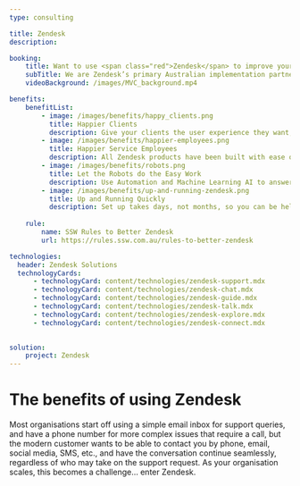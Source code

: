```yaml
---
type: consulting

title: Zendesk
description:

booking:
    title: Want to use <span class="red">Zendesk</span> to improve your client relationships?
    subTitle: We are Zendesk’s primary Australian implementation partner
    videoBackground: /images/MVC_background.mp4

benefits:
    benefitList:
        - image: /images/benefits/happy_clients.png
          title: Happier Clients
          description: Give your clients the user experience they want, when they need it, and never allow clients to be unhappy again.
        - image: /images/benefits/happier-employees.png
          title: Happier Service Employees
          description: All Zendesk products have been built with ease of use as their main focus, giving great productivity gains for Service Agents.
        - image: /images/benefits/robots.png
          title: Let the Robots do the Easy Work
          description: Use Automation and Machine Learning AI to answer client’s FAQs, keeping only the tricky questions for your Service Agents.
        - image: /images/benefits/up-and-running-zendesk.png
          title: Up and Running Quickly
          description: Set up takes days, not months, so you can be helping your clients as soon as possible.
        
    rule:
        name: SSW Rules to Better Zendesk
        url: https://rules.ssw.com.au/rules-to-better-zendesk

technologies:
  header: Zendesk Solutions
  technologyCards:
      - technologyCard: content/technologies/zendesk-support.mdx
      - technologyCard: content/technologies/zendesk-chat.mdx
      - technologyCard: content/technologies/zendesk-guide.mdx
      - technologyCard: content/technologies/zendesk-talk.mdx
      - technologyCard: content/technologies/zendesk-explore.mdx
      - technologyCard: content/technologies/zendesk-connect.mdx

    
solution:
    project: Zendesk
---
```


# The benefits of using **Zendesk**

<VideoEmbed url="https://www.youtube.com/watch?v=K1HlAsW1RiA" />

Most organisations start off using a simple email inbox for support queries, and have a phone number for more complex issues that require a call, but the modern customer wants to be able to contact you by phone, email, social media, SMS, etc., and have the conversation continue seamlessly, regardless of who may take on the support request. As your organisation scales, this becomes a challenge… enter Zendesk.
